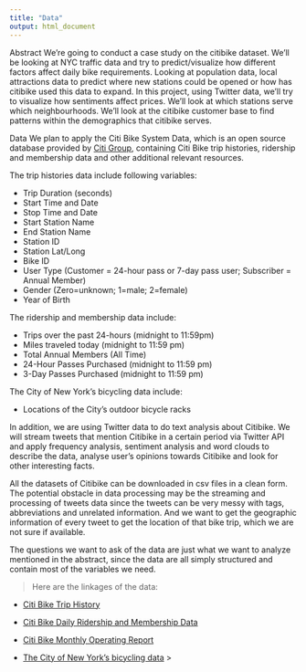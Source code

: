```yaml
---
title: "Data"
output: html_document
---
```


Abstract
We're going to conduct a case study on the citibike dataset. We'll be looking at NYC traffic data and try to predict/visualize how different factors affect daily bike requirements. Looking at population data, local attractions data to predict where new stations could be opened or how has citibike used this data to expand. In this project, using Twitter data, we’ll try to visualize how sentiments affect prices. We’ll look at which stations serve which neighbourhoods. We’ll look at the citibike customer base to find patterns within the demographics that citibike serves.

Data
We plan to apply the Citi Bike System Data, which is an open source database provided by [Citi Group](http://www.citigroup.com/citi/), containing Citi Bike trip histories, ridership and membership data and other additional relevant resources. 

The trip histories data include following variables: 

+ Trip Duration (seconds)
+ Start Time and Date
+ Stop Time and Date
+ Start Station Name
+ End Station Name
+ Station ID
+ Station Lat/Long
+ Bike ID
+ User Type (Customer = 24-hour pass or 7-day pass user; Subscriber = Annual Member)
+ Gender (Zero=unknown; 1=male; 2=female)
+ Year of Birth

The ridership and membership data include: 

+ Trips over the past 24-hours (midnight to 11:59pm)
+ Miles traveled today (midnight to 11:59 pm)
+ Total Annual Members (All Time)
+ 24-Hour Passes Purchased (midnight to 11:59 pm)
+ 3-Day Passes Purchased (midnight to 11:59 pm)

The City of New York’s bicycling data include:

+ Locations of the City's outdoor bicycle racks

In addition, we are using Twitter data to do text analysis about Citibike. We will stream tweets that mention Citibike in a certain period via Twitter API and apply frequency analysis, sentiment analysis and word clouds to describe the data, analyse user’s opinions towards Citibike and look for other interesting facts. 

All the datasets of Citibike can be downloaded in csv files in a clean form. The potential obstacle in data processing may be the streaming and processing of tweets data since the tweets can be very messy with tags, abbreviations and unrelated information. And we want to get the geographic information of every tweet to get the location of that bike trip, which we are not sure if available. 

The questions we want to ask of the data are just what we want to analyze mentioned in the abstract, since the data are all simply structured and contain most of the variables we need. 

>Here are the linkages of the data: 

+ [Citi Bike Trip History](https://s3.amazonaws.com/tripdata/index.html)

+ [Citi Bike Daily Ridership and Membership Data](https://www.citibikenyc.com/system-data)

+ [Citi Bike Monthly Operating Report](https://www.citibikenyc.com/system-data/operating-reports)

+ [The City of New York's bicycling data](http://www.nyc.gov/html/dot/html/about/datafeeds.shtml#Bikes)
>



